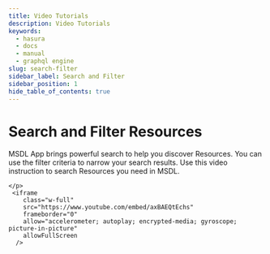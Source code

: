```yaml
---
title: Video Tutorials
description: Video Tutorials
keywords:
  - hasura
  - docs
  - manual
  - graphql engine
slug: search-filter
sidebar_label: Search and Filter
sidebar_position: 1
hide_table_of_contents: true
---
```


# Search and Filter Resources

<div className="overview-header">
  <div className="overview-text">
    <p>
        MSDL App brings powerful search to help you discover Resources. You can use the filter criteria to narrow your search results. Use this video instruction to search Resources you need in MSDL.
        
    </p>
     <iframe
        class="w-full"
        src="https://www.youtube.com/embed/axBAEQtEchs"
        frameborder="0"
        allow="accelerometer; autoplay; encrypted-media; gyroscope; picture-in-picture"
        allowFullScreen
      />
  </div>

</div>
